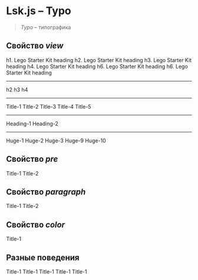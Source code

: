 
<Meta
  title="Typo"
/>

# Lsk.js – Typo

> *Typo* – типографика

## Свойство *view*
<Canvas>
  <Story name="view">
    <Typo view="h1">h1. Lego Starter Kit heading</Typo>
    <Typo view="h2">h2. Lego Starter Kit heading</Typo>
    <Typo view="h3">h3. Lego Starter Kit heading</Typo>
    <Typo view="h4">h4. Lego Starter Kit heading</Typo>
    <Typo view="h5">h6. Lego Starter Kit heading</Typo>
    <Typo view="h6">h6. Lego Starter Kit heading</Typo>
    <hr />
    <Typo view="h2">h2</Typo>
    <Typo view="h3">h3</Typo>
    <Typo view="h4">h4</Typo>
    <hr />
    <Typo view="title-1">Title-1</Typo>
    <Typo view="title-2">Title-2</Typo>
    <Typo view="title-3">Title-3</Typo>
    <Typo view="title-4">Title-4</Typo>
    <Typo view="title-5">Title-5</Typo>
    <hr />
    <Typo view="heading-1">Heading-1</Typo>
    <Typo view="heading-2">Heading-2</Typo>
    <hr />
    <Typo view="huge-1">Huge-1</Typo>
    <Typo view="huge-2">Huge-2</Typo>
    <Typo view="huge-3">Huge-3</Typo>
    <Typo view="huge-9">Huge-9</Typo>
    <Typo view="huge-10">Huge-10</Typo>
  </Story>
</Canvas> 

## Свойство *pre*
<Canvas>
  <Story name="pre">
    <Typo view="title-1" pre="line">Title-1</Typo>
    <Typo view="title-2" pre="wrap">Title-2</Typo>
  </Story>
</Canvas> 


## Свойство *paragraph*
<Canvas>
  <Story name="paragraph">
    <Typo view="title-1" paragraph>Title-1</Typo>
    <Typo view="title-2" paragraph={50}>Title-2</Typo>
  </Story>
</Canvas> 

## Свойство *color*
<Canvas>
  <Story name="color">
    <Typo view="title-1" color="red">Title-1</Typo>
  </Story>
</Canvas> 

## Разные поведения
<Canvas>
  <Story name="other">
    <div style={{ width: '120px', border: '1px solid red' }}>
      <Typo textOverflow view="title-1">Title-1 Title-1 Title-1 Title-1 Title-1 </Typo>
    </div>
  </Story>
</Canvas> 